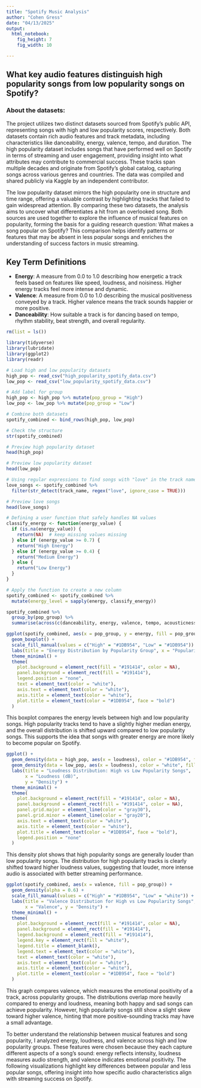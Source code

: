 ---
title: "Spotify Music Analysis"
author: "Cohen Gress"
date: "04/13/2025"
output:
  html_notebook:
    fig_height: 7
    fig_width: 10

---

## What key audio features distinguish high popularity songs from low popularity songs on Spotify?

### About the datasets:


The project utilizes two distinct datasets sourced from Spotify’s public API, representing songs with high and low popularity scores, respectively. Both datasets contain rich audio features and track metadata, including characteristics like danceability, energy, valence, tempo, and duration. The high popularity dataset includes songs that have performed well on Spotify in terms of streaming and user engagement, providing insight into what attributes may contribute to commercial success. These tracks span multiple decades and originate from Spotify’s global catalog, capturing songs across various genres and countries. The data was compiled and shared publicly via Kaggle by an independent contributor.

The low popularity dataset mirrors the high popularity one in structure and time range, offering a valuable contrast by highlighting tracks that failed to gain widespread attention. By comparing these two datasets, the analysis aims to uncover what differentiates a hit from an overlooked song. Both sources are used together to explore the influence of musical features on popularity, forming the basis for a guiding research question: What makes a song popular on Spotify? This comparison helps identify patterns or features that may be absent in less popular songs and enriches the understanding of success factors in music streaming.

## Key Term Definitions
- **Energy**: A measure from 0.0 to 1.0 describing how energetic a track feels based on features like speed, loudness, and noisiness. Higher energy tracks feel more intense and dynamic.
- **Valence**: A measure from 0.0 to 1.0 describing the musical positiveness conveyed by a track. Higher valence means the track sounds happier or more positive.
- **Danceability**: How suitable a track is for dancing based on tempo, rhythm stability, beat strength, and overall regularity.




```{r}

rm(list = ls())

library(tidyverse)
library(lubridate)
library(ggplot2)
library(readr)
```

```{r}
# Load high and low popularity datasets
high_pop <- read_csv("high_popularity_spotify_data.csv")
low_pop <- read_csv("low_popularity_spotify_data.csv")

# Add label for group
high_pop <- high_pop %>% mutate(pop_group = "High")
low_pop <- low_pop %>% mutate(pop_group = "Low")

# Combine both datasets
spotify_combined <- bind_rows(high_pop, low_pop)

# Check the structure
str(spotify_combined)
```
```{r}
# Preview high popularity dataset
head(high_pop)

# Preview low popularity dataset
head(low_pop)

```

```{r}
# Using regular expressions to find songs with "love" in the track name
love_songs <- spotify_combined %>%
  filter(str_detect(track_name, regex("love", ignore_case = TRUE)))

# Preview love songs
head(love_songs)

```
```{r}
# Defining a user function that safely handles NA values
classify_energy <- function(energy_value) {
  if (is.na(energy_value)) {
    return(NA)  # keep missing values missing
  } else if (energy_value >= 0.7) {
    return("High Energy")
  } else if (energy_value >= 0.4) {
    return("Medium Energy")
  } else {
    return("Low Energy")
  }
}

# Apply the function to create a new column
spotify_combined <- spotify_combined %>%
  mutate(energy_level = sapply(energy, classify_energy))

```



```{r}
spotify_combined %>%
  group_by(pop_group) %>%
  summarise(across(c(danceability, energy, valence, tempo, acousticness), list(mean = mean, sd = sd), na.rm = TRUE))

```

```{r}
ggplot(spotify_combined, aes(x = pop_group, y = energy, fill = pop_group)) +
  geom_boxplot() +
  scale_fill_manual(values = c("High" = "#1DB954", "Low" = "#1DB954")) +
  labs(title = "Energy Distribution by Popularity Group", x = "Popularity Group", y = "Energy") +
  theme_minimal() +
  theme(
    plot.background = element_rect(fill = "#191414", color = NA),
    panel.background = element_rect(fill = "#191414"),
    legend.position = "none",
    text = element_text(color = "white"),
    axis.text = element_text(color = "white"),
    axis.title = element_text(color = "white"),
    plot.title = element_text(color = "#1DB954", face = "bold")
  )
```

This boxplot compares the energy levels between high and low popularity songs. High popularity tracks tend to have a slightly higher median energy, and the overall distribution is shifted upward compared to low popularity songs. This supports the idea that songs with greater energy are more likely to become popular on Spotify.

```{r}
ggplot() +
  geom_density(data = high_pop, aes(x = loudness), color = "#1DB954", fill = "#1DB954", alpha = 0.4) +
  geom_density(data = low_pop, aes(x = loudness), color = "white", fill = "white", alpha = 0.4) +
  labs(title = "Loudness Distribution: High vs Low Popularity Songs",
       x = "Loudness (dB)",
       y = "Density") +
  theme_minimal() +
  theme(
    plot.background = element_rect(fill = "#191414", color = NA),
    panel.background = element_rect(fill = "#191414", color = NA),
    panel.grid.major = element_line(color = "gray30"),
    panel.grid.minor = element_line(color = "gray20"),
    axis.text = element_text(color = "white"),
    axis.title = element_text(color = "white"),
    plot.title = element_text(color = "#1DB954", face = "bold"),
    legend.position = "none"
  )

```

This density plot shows that high popularity songs are generally louder than low popularity songs. The distribution for high popularity tracks is clearly shifted toward higher loudness values, suggesting that louder, more intense audio is associated with better streaming performance.


```{r}
ggplot(spotify_combined, aes(x = valence, fill = pop_group)) +
  geom_density(alpha = 0.6) +
  scale_fill_manual(values = c("High" = "#1DB954", "Low" = "white")) +
  labs(title = "Valence Distribution for High vs Low Popularity Songs",
       x = "Valence", y = "Density") +
  theme_minimal() +
  theme(
    plot.background = element_rect(fill = "#191414", color = NA),
    panel.background = element_rect(fill = "#191414"),
    legend.background = element_rect(fill = "#191414"),
    legend.key = element_rect(fill = "white"),
    legend.title = element_blank(),
    legend.text = element_text(color = "white"),
    text = element_text(color = "white"),
    axis.text = element_text(color = "white"),
    axis.title = element_text(color = "white"),
    plot.title = element_text(color = "#1DB954", face = "bold")
  )
```

This graph compares valence, which measures the emotional positivity of a track, across popularity groups. The distributions overlap more heavily compared to energy and loudness, meaning both happy and sad songs can achieve popularity. However, high popularity songs still show a slight skew toward higher valence, hinting that more positive-sounding tracks may have a small advantage.

To better understand the relationship between musical features and song popularity, I analyzed energy, loudness, and valence across high and low popularity groups. These features were chosen because they each capture different aspects of a song’s sound: energy reflects intensity, loudness measures audio strength, and valence indicates emotional positivity. The following visualizations highlight key differences between popular and less popular songs, offering insight into how specific audio characteristics align with streaming success on Spotify.



































